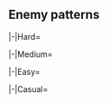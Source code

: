 {{Notice|The following enemy patterns and ship drops are autogenerated.<br>If in doubt, use tooltips to check sample sizes.}}
==Enemy patterns==
{{Section}}
<tabber>
|-|Hard=
{{Event/Map|
{{Event/MapNode|1|Hard|x=128|y=136}}
{{Event/MapNode|AB|Hard|x=93|y=90}}
{{Event/MapNode|A|Hard|x=209|y=214}}
{{Event/MapNode|B|Hard|x=268|y=269}}
{{Event/MapNode|C|Hard|x=282|y=207}}
{{Event/MapNode|D|Hard|x=324|y=229}}
{{Event/MapNode|E|Hard|x=335|y=292}}
{{Event/MapNode|F|Hard|x=335|y=199}}
{{Event/MapNode|G|Hard|x=351|y=155}}
{{Event/MapNode|H|Hard|x=370|y=106}}
{{Event/MapNode|I|Hard|x=389|y=228}}
{{Event/MapNode|J|Hard|x=406|y=111}}
{{Event/MapNode|K|Hard|x=457|y=230}}
{{Event/MapNode|L|Hard|x=473|y=120}}
{{Event/MapNode|M|Hard|x=480|y=275}}
{{Event/MapNode|N|Hard|x=511|y=269}}
{{Event/MapNode|O|Hard|x=544|y=281}}
{{Event/MapNode|P|Hard|x=506|y=312}}
{{Event/MapNode|Q|Hard|x=520|y=93}}
{{Event/MapNode|R|Hard|x=539|y=129}}
{{Event/MapNode|S|Hard|x=542|y=258}}
{{Event/MapNode|T|Hard|x=547|y=189}}
{{Event/MapNode|U|Hard|x=578|y=250}}
{{Event/MapNode|V|Hard|x=587|y=135}}
{{Event/MapNode|W|Hard|x=580|y=290}}
{{Event/MapNode|X|Hard|x=509|y=245}}
}}
<div class="scrollable map-nodes" id="map-nodes-hard">
{{Map/Nodes|diff=Hard|name=
|AB
|Raid
|{{TooltipSimple|Diamond|39% (37/94)}}
|Lycoris Princess/V
|Airfield Princess/XIII
|Airfield Princess/V
|Anti-Air Cruiser Princess/III
|Light Cruiser Tsu-Class/Flagship
|Light Cruiser Tsu-Class/Flagship
|-
|AB
|Raid
|{{TooltipSimple|Diamond|37% (35/94)}}
|Lycoris Princess/V
|Airfield Princess/XIII
|Airfield Princess/V
|Airfield Princess/V
|Anti-Air Cruiser Princess/III
|Light Cruiser Tsu-Class/Flagship
|-
|AB
|Raid
|{{TooltipSimple|Diamond|23% (22/94)}}
|Lycoris Princess/V
|Airfield Princess/XIII
|Airfield Princess/VI
|Airfield Princess/V
|Anti-Air Cruiser Princess/III
|Light Cruiser Tsu-Class/Flagship
}}
{{Map/Nodes|diff=Hard|name=
|B
|Normal
|{{TooltipSimple|Echelon|89% (17/19)}}
|New Submarine Princess/Flagship III
|Submarine So-Class/Elite
|Submarine So-Class/Elite
|Submarine So-Class/Elite
|Submarine So-Class/Elite
|-
|B
|Normal
|{{TooltipSimple|Echelon|11% (2/19)}}
|New Submarine Princess/Flagship III
|Submarine So-Class/Flagship
|Submarine So-Class/Elite
|Submarine So-Class/Elite
|Submarine So-Class/Elite
}}
{{Map/Nodes|diff=Hard|name=
|D
|Normal
|{{TooltipSimple|Line Ahead|29% (4/14)}}<br>{{TooltipSimple|Double Line|21% (3/14)}}
|Light Cruiser He-Class/Kai Flagship II
|Light Cruiser Tsu-Class/Flagship
|Light Cruiser Tsu-Class/Elite
|Destroyer Ni-Class/Late Model
|Destroyer Ha-Class/Late Model
|Destroyer Ha-Class/Late Model
|-
|D
|Normal
|{{TooltipSimple|Line Ahead|29% (4/14)}}<br>{{TooltipSimple|Double Line|21% (3/14)}}
|Light Cruiser He-Class/Kai Flagship II
|Light Cruiser Tsu-Class/Flagship
|Light Cruiser Tsu-Class/Flagship
|Destroyer Ni-Class/Late Model
|Destroyer Ni-Class/Late Model
|Destroyer Ni-Class/Late Model
}}
{{Map/Nodes|diff=Hard|name=
|E
|Defense
|{{TooltipSimple|Diamond|100% (1/1)}}
|Lycoris Princess/V
|Airfield Princess/V
|Airfield Princess/V
|Airfield Princess/V
|Anti-Air Cruiser Princess/III
|Light Cruiser Tsu-Class/Flagship
}}
{{Map/Nodes|diff=Hard|name=
|F
|Normal
|{{TooltipSimple|Echelon|30% (26/87)}}
|New Submarine Princess/Flagship III
|Submarine So-Class/Elite
|Submarine So-Class/Elite
|Submarine So-Class/Elite
|Submarine So-Class/Elite
|-
|F
|Normal
|{{TooltipSimple|Echelon|43% (37/87)}}
|New Submarine Princess/Flagship III
|Submarine So-Class/Flagship
|Submarine So-Class/Elite
|Submarine So-Class/Elite
|Submarine So-Class/Elite
|-
|F
|Normal
|{{TooltipSimple|Echelon|28% (24/87)}}
|New Submarine Princess/Flagship III
|Submarine So-Class/Flagship
|Submarine So-Class/Flagship
|Submarine So-Class/Elite
|Submarine So-Class/Elite
}}
{{Map/Nodes|diff=Hard|name=
|H
|Defense
|{{TooltipSimple|Diamond|100% (1/1)}}
|Lycoris Princess/V
|Airfield Princess/VI
|Airfield Princess/VI
|Airfield Princess/V
|Anti-Air Cruiser Princess/III
|Light Cruiser Tsu-Class/Flagship
}}
{{Map/Nodes|diff=Hard|name=
|J
|Defense
|{{TooltipSimple|Diamond|53% (8/15)}}
|Aircraft Carrier Princess/Kai III
|Standard Carrier Wo-Class/Kai Flagship IV
|Light Carrier Nu-Class/Kai Flagship IV
|Light Carrier Nu-Class/Kai Flagship IV
|Battleship Ta-Class/Flagship
|Light Cruiser Tsu-Class/Flagship
|-
|J
|Defense
|{{TooltipSimple|Diamond|47% (7/15)}}
|Aircraft Carrier Princess/Kai III
|Light Carrier Nu-Class/Kai Flagship IV
|Light Carrier Nu-Class/Kai Flagship IV
|Battleship Ta-Class/Flagship
|Battleship Ta-Class/Flagship
|Light Cruiser Tsu-Class/Flagship
}}
{{Map/Nodes|diff=Hard|name=
|K
|Night
|{{TooltipSimple|Line Ahead|59% (41/70)}}<br>{{TooltipSimple|Double Line|41% (29/70)}}
|Light Cruiser He-Class/Kai Flagship II
|Light Cruiser Tsu-Class/Flagship
|Destroyer Ni-Class/Late Model Elite
|Destroyer Ni-Class/Late Model Elite
|Destroyer Ni-Class/Late Model
|Destroyer Ni-Class/Late Model
}}
{{Map/Nodes|diff=Hard|name=
|L
|Normal
|{{TooltipSimple|Diamond|20% (1/5)}}
|Standard Carrier Wo-Class/Kai Flagship III
|Battleship Ta-Class/Flagship
|Light Cruiser Tsu-Class/Elite
|Light Carrier Nu-Class/Kai Elite II
|Destroyer Na-Class/Late Model Elite
|Destroyer Na-Class/Late Model Elite
|-
|L
|Normal
|{{TooltipSimple|Diamond|80% (4/5)}}
|Standard Carrier Wo-Class/Kai Flagship IV
|Battleship Ta-Class/Flagship
|Light Cruiser Tsu-Class/Flagship
|Light Carrier Nu-Class/Kai Elite II
|Destroyer Na-Class/Late Model Elite
|Destroyer Na-Class/Late Model Elite
}}
{{Map/Nodes|diff=Hard|name=
|M
|Defense
|{{TooltipSimple|Diamond|100% (2/2)}}
|Lycoris Princess/V
|Airfield Princess/VI
|Airfield Princess/VI
|Airfield Princess/V
|Anti-Air Cruiser Princess/III
|Light Cruiser Tsu-Class/Flagship
}}
{{Map/Nodes|diff=Hard|name=
|N
|Normal
|{{TooltipSimple|Line Ahead|26% (14/53)}}<br>{{TooltipSimple|Double Line|19% (10/53)}}
|Battleship Ta-Class/Flagship
|Battleship Ta-Class/Flagship
|Light Cruiser Tsu-Class/Elite
|Light Cruiser Tsu-Class/Elite
|Destroyer Na-Class/Late Model Elite
|Destroyer Na-Class/Late Model Elite
|-
|N
|Normal
|{{TooltipSimple|Line Ahead|42% (22/53)}}<br>{{TooltipSimple|Double Line|13% (7/53)}}
|Battleship Ta-Class/Flagship
|Battleship Ta-Class/Flagship
|Light Cruiser Tsu-Class/Flagship
|Light Cruiser Tsu-Class/Flagship
|Destroyer Na-Class/Late Model Flagship
|Destroyer Na-Class/Late Model Flagship
}}
{{Map/Nodes|diff=Hard|name=
|P
|Boss
|{{TooltipSimple|Cruising Formation 4|92% (34/37)}}
|Battleship Water Demon/Kai III
|Heavy Cruiser Ri-Class/Flagship
|Heavy Cruiser Ri-Class/Flagship
|Heavy Cruiser Ne-Class/Elite
|Heavy Cruiser Ne-Class/Elite
|Light Cruiser Tsu-Class/Elite
|Light Cruiser He-Class/Kai Flagship II
|Light Cruiser Tsu-Class/Elite
|Light Cruiser Tsu-Class/Elite
|Destroyer Na-Class/Late Model Elite
|Destroyer Na-Class/Late Model Elite
|Destroyer Na-Class/Late Model Elite
|-
|P
|Boss/Final
|{{TooltipSimple|Cruising Formation 4|8% (3/37)}}
|Battleship Water Demon/Kai Damaged III
|Heavy Cruiser Ri-Class/Flagship
|Heavy Cruiser Ri-Class/Flagship
|Heavy Cruiser Ne-Class/Elite
|Light Cruiser Tsu-Class/Elite
|Transport Ship Wa-Class/Elite
|Light Cruiser He-Class/Kai Flagship II
|Light Cruiser Tsu-Class/Elite
|Destroyer Na-Class/Late Model Elite
|Destroyer Na-Class/Late Model Elite
|Destroyer Na-Class/Late Model Elite
|Destroyer Na-Class/Late Model Elite
}}
{{Map/Nodes|diff=Hard|name=
|S
|Normal
|{{TooltipSimple|Double Line|33% (1/3)}}
|Heavy Cruiser Ne-Class/Kai II
|Heavy Cruiser Ne-Class/Kai II
|Light Cruiser Tsu-Class/Elite
|Light Cruiser Tsu-Class/Elite
|Destroyer Na-Class/Late Model Elite
|Destroyer Na-Class/Late Model Elite
|-
|S
|Normal
|{{TooltipSimple|Line Ahead|33% (1/3)}}<br>{{TooltipSimple|Double Line|33% (1/3)}}
|Heavy Cruiser Ne-Class/Kai III
|Heavy Cruiser Ne-Class/Kai III
|Light Cruiser Tsu-Class/Flagship
|Light Cruiser Tsu-Class/Elite
|Destroyer Na-Class/Late Model Elite
|Destroyer Na-Class/Late Model Elite
}}
{{Map/Nodes|diff=Hard|name=
|V
|Normal
|{{TooltipSimple|Cruising Formation 4|50% (2/4)}}
|Aircraft Carrier Princess/Kai III
|Standard Carrier Wo-Class/Kai Flagship IV
|Light Carrier Nu-Class/Kai Flagship IV
|Light Carrier Nu-Class/Kai Flagship IV
|Battleship Ta-Class/Flagship
|Light Cruiser Tsu-Class/Flagship
|Light Cruiser He-Class/Kai Flagship II
|Light Cruiser Tsu-Class/Flagship
|Destroyer Na-Class/Late Model Flagship
|Destroyer Na-Class/Late Model Flagship
|Destroyer Na-Class/Late Model Elite
|Destroyer Na-Class/Late Model Elite
|-
|V
|Normal
|{{TooltipSimple|Cruising Formation 4|50% (2/4)}}
|Aircraft Carrier Princess/Kai III
|Light Carrier Nu-Class/Kai Flagship IV
|Light Carrier Nu-Class/Kai Flagship IV
|Battleship Ta-Class/Flagship
|Battleship Ta-Class/Flagship
|Light Cruiser Tsu-Class/Flagship
|Light Cruiser He-Class/Kai Flagship II
|Light Cruiser Tsu-Class/Flagship
|Destroyer Na-Class/Late Model Flagship
|Destroyer Na-Class/Late Model Flagship
|Destroyer Na-Class/Late Model Elite
|Destroyer Na-Class/Late Model Elite
}}
{{Map/Nodes|diff=Hard|name=
|W
|Boss
|{{TooltipSimple|Cruising Formation 4|100% (3/3)}}
|Anti-Air Cruiser Princess/III
|Battleship Water Demon/Kai II
|Battleship Water Demon/Kai II
|Heavy Cruiser Ne-Class/Kai III
|Heavy Cruiser Ne-Class/Kai III
|Light Cruiser Tsu-Class/Flagship
|Light Cruiser He-Class/Kai Flagship II
|Destroyer Na-Class/Late Model Flagship
|Destroyer Na-Class/Late Model Flagship
|Destroyer Na-Class/Late Model Elite
|Destroyer Na-Class/Late Model Elite
|PT Imp Pack/III
}}
</div> <!-- overflow -->
|-|Medium=
{{Event/Map|
{{Event/MapNode|1|Medium|x=128|y=136}}
{{Event/MapNode|AB|Medium|x=93|y=90}}
{{Event/MapNode|A|Medium|x=209|y=214}}
{{Event/MapNode|B|Medium|x=268|y=269}}
{{Event/MapNode|C|Medium|x=282|y=207}}
{{Event/MapNode|D|Medium|x=324|y=229}}
{{Event/MapNode|E|Medium|x=335|y=292}}
{{Event/MapNode|F|Medium|x=335|y=199}}
{{Event/MapNode|G|Medium|x=351|y=155}}
{{Event/MapNode|H|Medium|x=370|y=106}}
{{Event/MapNode|I|Medium|x=389|y=228}}
{{Event/MapNode|J|Medium|x=406|y=111}}
{{Event/MapNode|K|Medium|x=457|y=230}}
{{Event/MapNode|L|Medium|x=473|y=120}}
{{Event/MapNode|M|Medium|x=480|y=275}}
{{Event/MapNode|N|Medium|x=511|y=269}}
{{Event/MapNode|O|Medium|x=544|y=281}}
{{Event/MapNode|P|Medium|x=506|y=312}}
{{Event/MapNode|Q|Medium|x=520|y=93}}
{{Event/MapNode|R|Medium|x=539|y=129}}
{{Event/MapNode|S|Medium|x=542|y=258}}
{{Event/MapNode|T|Medium|x=547|y=189}}
{{Event/MapNode|U|Medium|x=578|y=250}}
{{Event/MapNode|V|Medium|x=587|y=135}}
{{Event/MapNode|W|Medium|x=580|y=290}}
{{Event/MapNode|X|Medium|x=509|y=245}}
}}
<div class="scrollable map-nodes" id="map-nodes-medium">
{{Map/Nodes|diff=Medium|name=
|AB
|Raid
|{{TooltipSimple|Diamond|57% (34/60)}}
|Lycoris Princess/IV
|Airfield Princess/VI
|Airfield Princess/V
|Anti-Air Cruiser Princess
|Light Cruiser Tsu-Class
|-
|AB
|Raid
|{{TooltipSimple|Diamond|43% (26/60)}}
|Lycoris Princess/IV
|Airfield Princess/V
|Airfield Princess/V
|Airfield Princess/V
|Anti-Air Cruiser Princess/II
|Light Cruiser Tsu-Class
}}
{{Map/Nodes|diff=Medium|name=
|B
|Normal
|{{TooltipSimple|Echelon|64% (14/22)}}
|New Submarine Princess/Flagship
|Submarine So-Class/Elite
|Submarine Yo-Class
|Submarine Yo-Class
|Submarine Yo-Class
|-
|B
|Normal
|{{TooltipSimple|Echelon|36% (8/22)}}
|New Submarine Princess/Flagship II
|Submarine So-Class/Elite
|Submarine So-Class/Elite
|Submarine Yo-Class
|Submarine Yo-Class
}}
{{Map/Nodes|diff=Medium|name=
|D
|Normal
|{{TooltipSimple|Line Ahead|40% (10/25)}}<br>{{TooltipSimple|Double Line|12% (3/25)}}
|Light Cruiser He-Class/Kai Flagship
|Light Cruiser Tsu-Class/Elite
|Light Cruiser Tsu-Class/Elite
|Destroyer Ha-Class/Late Model
|Destroyer Ha-Class/Late Model
|Destroyer I-Class
|-
|D
|Normal
|{{TooltipSimple|Line Ahead|24% (6/25)}}<br>{{TooltipSimple|Double Line|24% (6/25)}}
|Light Cruiser He-Class/Kai Flagship II
|Light Cruiser Tsu-Class/Flagship
|Light Cruiser Tsu-Class/Elite
|Destroyer Ni-Class/Late Model
|Destroyer Ha-Class/Late Model
|Destroyer Ha-Class/Late Model
}}
{{Map/Nodes|diff=Medium|name=
|E
|Defense
|{{TooltipSimple|Diamond|50% (1/2)}}
|Lycoris Princess/IV
|Airfield Princess/VI
|Anti-Air Cruiser Princess
|Light Cruiser Tsu-Class
|-
|E
|Defense
|{{TooltipSimple|Diamond|50% (1/2)}}
|Lycoris Princess/IV
|Airfield Princess/VI
|Airfield Princess/V
|Anti-Air Cruiser Princess/II
|Light Cruiser Tsu-Class/Elite
|Light Cruiser Tsu-Class/Elite
}}
{{Map/Nodes|diff=Medium|name=
|F
|Normal
|{{TooltipSimple|Echelon|31% (17/54)}}
|New Submarine Princess/Flagship
|Submarine So-Class/Elite
|Submarine Yo-Class
|Submarine Yo-Class
|Submarine Yo-Class
|-
|F
|Normal
|{{TooltipSimple|Echelon|37% (20/54)}}
|New Submarine Princess/Flagship II
|Submarine So-Class/Elite
|Submarine So-Class/Elite
|Submarine Yo-Class
|Submarine Yo-Class
|-
|F
|Normal
|{{TooltipSimple|Echelon|31% (17/54)}}
|New Submarine Princess/Flagship II
|Submarine So-Class/Elite
|Submarine So-Class/Elite
|Submarine So-Class/Elite
|Submarine Yo-Class
}}
{{Map/Nodes|diff=Medium|name=
|H
|Defense
|{{TooltipSimple|Diamond|100% (1/1)}}
|Lycoris Princess/IV
|Airfield Princess/VI
|Airfield Princess/V
|Anti-Air Cruiser Princess
|Light Cruiser Tsu-Class
}}
{{Map/Nodes|diff=Medium|name=
|J
|Defense
|{{TooltipSimple|Diamond|60% (3/5)}}
|Aircraft Carrier Princess/Kai II
|Standard Carrier Wo-Class/Kai Flagship III
|Light Carrier Nu-Class/Kai Elite III
|Light Carrier Nu-Class/Kai Elite III
|Battleship Ta-Class/Elite
|Light Cruiser Tsu-Class/Elite
|-
|J
|Defense
|{{TooltipSimple|Diamond|20% (1/5)}}
|Aircraft Carrier Princess/Kai
|Light Carrier Nu-Class/Elite IV
|Light Carrier Nu-Class/Elite IV
|Battleship Ta-Class
|Battleship Ta-Class
|Light Cruiser Tsu-Class
|-
|J
|Defense
|{{TooltipSimple|Diamond|20% (1/5)}}
|Aircraft Carrier Princess/Kai II
|Light Carrier Nu-Class/Kai Elite III
|Light Carrier Nu-Class/Kai Elite III
|Battleship Ta-Class/Elite
|Battleship Ta-Class/Elite
|Light Cruiser Tsu-Class/Elite
}}
{{Map/Nodes|diff=Medium|name=
|K
|Night
|{{TooltipSimple|Line Ahead|36% (24/67)}}<br>{{TooltipSimple|Double Line|19% (13/67)}}
|Light Cruiser He-Class/Kai Flagship
|Light Cruiser Tsu-Class/Elite
|Destroyer Ha-Class/Late Model
|Destroyer Ha-Class/Late Model
|Destroyer Ha-Class/Late Model
|Destroyer Ha-Class/Late Model
|-
|K
|Night
|{{TooltipSimple|Line Ahead|31% (21/67)}}<br>{{TooltipSimple|Double Line|13% (9/67)}}
|Light Cruiser He-Class/Kai Flagship
|Light Cruiser Tsu-Class/Elite
|Destroyer Ni-Class/Late Model Elite
|Destroyer Ni-Class/Late Model
|Destroyer Ha-Class/Late Model
|Destroyer Ha-Class/Late Model
}}
{{Map/Nodes|diff=Medium|name=
|L
|Normal
|{{TooltipSimple|Diamond|100% (1/1)}}
|Standard Carrier Wo-Class/Kai Flagship III
|Battleship Ta-Class/Elite
|Light Cruiser Tsu-Class/Elite
|Light Carrier Nu-Class/Kai Elite II
|Destroyer Na-Class/Late Model
|Destroyer Na-Class/Late Model
}}
{{Map/Nodes|diff=Medium|name=
|M
|Defense
|{{TooltipSimple|Diamond|75% (3/4)}}
|Lycoris Princess/IV
|Airfield Princess/VI
|Airfield Princess/V
|Anti-Air Cruiser Princess
|Light Cruiser Tsu-Class
|-
|M
|Defense
|{{TooltipSimple|Diamond|25% (1/4)}}
|Lycoris Princess/IV
|Airfield Princess/VI
|Airfield Princess/V
|Airfield Princess/V
|Anti-Air Cruiser Princess/II
|Light Cruiser Tsu-Class/Elite
}}
{{Map/Nodes|diff=Medium|name=
|N
|Normal
|{{TooltipSimple|Line Ahead|32% (16/50)}}<br>{{TooltipSimple|Double Line|24% (12/50)}}
|Battleship Ta-Class/Flagship
|Battleship Ta-Class/Elite
|Light Cruiser Tsu-Class/Elite
|Light Cruiser Tsu-Class/Elite
|Destroyer Na-Class/Elite
|Destroyer Na-Class/Elite
|-
|N
|Normal
|{{TooltipSimple|Line Ahead|24% (12/50)}}<br>{{TooltipSimple|Double Line|20% (10/50)}}
|Battleship Ta-Class/Flagship
|Battleship Ta-Class/Flagship
|Light Cruiser Tsu-Class/Elite
|Light Cruiser Tsu-Class/Elite
|Destroyer Na-Class/Late Model Elite
|Destroyer Na-Class/Late Model Elite
}}
{{Map/Nodes|diff=Medium|name=
|P
|Boss
|{{TooltipSimple|Cruising Formation 4|94% (30/32)}}
|Battleship Water Demon/Kai II
|Heavy Cruiser Ri-Class/Flagship
|Heavy Cruiser Ri-Class/Flagship
|Heavy Cruiser Ne-Class/Elite
|Heavy Cruiser Ne-Class/Elite
|Light Cruiser Tsu-Class/Elite
|Light Cruiser He-Class/Kai Flagship
|Light Cruiser Tsu-Class
|Destroyer Na-Class/Late Model
|Destroyer Na-Class/Late Model
|Destroyer I-Class
|Destroyer I-Class
|-
|P
|Boss/Final
|{{TooltipSimple|Cruising Formation 4|6% (2/32)}}
|Battleship Water Demon/Kai Damaged II
|Heavy Cruiser Ri-Class/Flagship
|Heavy Cruiser Ri-Class/Flagship
|Heavy Cruiser Ne-Class/Elite
|Light Cruiser Tsu-Class/Elite
|Transport Ship Wa-Class/Elite
|Light Cruiser He-Class/Kai Flagship
|Light Cruiser Tsu-Class
|Destroyer Na-Class/Late Model
|Destroyer Na-Class/Late Model
|Destroyer I-Class
|Destroyer I-Class
}}
{{Map/Nodes|diff=Medium|name=
|S
|Normal
|{{TooltipSimple|Double Line|17% (1/6)}}
|Heavy Cruiser Ne-Class/Kai II
|Heavy Cruiser Ne-Class/Kai
|Light Cruiser Tsu-Class/Elite
|Light Cruiser Tsu-Class
|Destroyer Na-Class/Late Model
|Destroyer Na-Class/Late Model
|-
|S
|Normal
|{{TooltipSimple|Line Ahead|50% (3/6)}}<br>{{TooltipSimple|Double Line|33% (2/6)}}
|Heavy Cruiser Ne-Class/Kai II
|Heavy Cruiser Ne-Class/Kai II
|Light Cruiser Tsu-Class/Elite
|Light Cruiser Tsu-Class/Elite
|Destroyer Na-Class/Late Model Elite
|Destroyer Na-Class/Late Model Elite
}}
{{Map/Nodes|diff=Medium|name=
|V
|Normal
|{{TooltipSimple|Cruising Formation 4|100% (1/1)}}
|Aircraft Carrier Princess/Kai II
|Light Carrier Nu-Class/Kai Elite III
|Light Carrier Nu-Class/Kai Elite III
|Battleship Ta-Class/Elite
|Battleship Ta-Class/Elite
|Light Cruiser Tsu-Class/Elite
|Light Cruiser He-Class/Kai Flagship
|Light Cruiser Tsu-Class/Elite
|Destroyer Na-Class/Late Model Elite
|Destroyer Na-Class/Late Model Elite
|Destroyer Na-Class/Late Model
|Destroyer Na-Class/Late Model
}}
{{Map/Nodes|diff=Medium|name=
|W
|Boss
|{{TooltipSimple|Cruising Formation 4|100% (5/5)}}
|Anti-Air Cruiser Princess/II
|Battleship Ta-Class/Elite
|Battleship Ta-Class/Elite
|Heavy Cruiser Ne-Class/Kai II
|Heavy Cruiser Ne-Class/Kai II
|Light Cruiser Tsu-Class/Elite
|Light Cruiser He-Class/Kai Flagship
|Destroyer Na-Class/Late Model Elite
|Destroyer Na-Class/Late Model Elite
|Destroyer Na-Class
|Destroyer Na-Class
|PT Imp Pack/II
}}
</div> <!-- overflow -->
|-|Easy=
{{Event/Map|
{{Event/MapNode|1|Easy|x=128|y=136}}
{{Event/MapNode|AB|Easy|x=93|y=90}}
{{Event/MapNode|A|Easy|x=209|y=214}}
{{Event/MapNode|B|Easy|x=268|y=269}}
{{Event/MapNode|C|Easy|x=282|y=207}}
{{Event/MapNode|D|Easy|x=324|y=229}}
{{Event/MapNode|E|Easy|x=335|y=292}}
{{Event/MapNode|F|Easy|x=335|y=199}}
{{Event/MapNode|G|Easy|x=351|y=155}}
{{Event/MapNode|H|Easy|x=370|y=106}}
{{Event/MapNode|I|Easy|x=389|y=228}}
{{Event/MapNode|J|Easy|x=406|y=111}}
{{Event/MapNode|K|Easy|x=457|y=230}}
{{Event/MapNode|L|Easy|x=473|y=120}}
{{Event/MapNode|M|Easy|x=480|y=275}}
{{Event/MapNode|N|Easy|x=511|y=269}}
{{Event/MapNode|O|Easy|x=544|y=281}}
{{Event/MapNode|P|Easy|x=506|y=312}}
{{Event/MapNode|Q|Easy|x=520|y=93}}
{{Event/MapNode|R|Easy|x=539|y=129}}
{{Event/MapNode|S|Easy|x=542|y=258}}
{{Event/MapNode|T|Easy|x=547|y=189}}
{{Event/MapNode|U|Easy|x=578|y=250}}
{{Event/MapNode|V|Easy|x=587|y=135}}
{{Event/MapNode|W|Easy|x=580|y=290}}
{{Event/MapNode|X|Easy|x=509|y=245}}
}}
<div class="scrollable map-nodes" id="map-nodes-easy">
{{Map/Nodes|diff=Easy|name=
|AB
|Raid
|{{TooltipSimple|Diamond|32% (50/154)}}
|Lycoris Princess/IV
|Airfield Princess/V
|Anti-Air Cruiser Princess
|Light Cruiser Tsu-Class
|-
|AB
|Raid
|{{TooltipSimple|Diamond|34% (52/154)}}
|Lycoris Princess/IV
|Airfield Princess/V
|Airfield Princess/V
|Anti-Air Cruiser Princess
|Light Cruiser Tsu-Class
|-
|AB
|Raid
|{{TooltipSimple|Diamond|34% (52/154)}}
|Lycoris Princess/IV
|Airfield Princess/VI
|Airfield Princess/V
|Anti-Air Cruiser Princess
|Light Cruiser Tsu-Class
}}
{{Map/Nodes|diff=Easy|name=
|B
|Normal
|{{TooltipSimple|Echelon|24% (17/70)}}
|New Submarine Princess/Flagship
|Submarine Yo-Class
|Submarine Yo-Class
|-
|B
|Normal
|{{TooltipSimple|Echelon|21% (15/70)}}
|New Submarine Princess/Flagship
|Submarine So-Class
|Submarine Yo-Class
|Submarine Yo-Class
|-
|B
|Normal
|{{TooltipSimple|Echelon|26% (18/70)}}
|New Submarine Princess/Flagship
|Submarine So-Class/Elite
|Submarine Yo-Class
|Submarine Yo-Class
|-
|B
|Normal
|{{TooltipSimple|Echelon|29% (20/70)}}
|New Submarine Princess/Flagship
|Submarine So-Class/Elite
|Submarine Yo-Class
|Submarine Yo-Class
|Submarine Yo-Class
}}
{{Map/Nodes|diff=Easy|name=
|D
|Normal
|{{TooltipSimple|Line Ahead|9% (11/124)}}
|Light Cruiser He-Class/Flagship
|Light Cruiser Tsu-Class
|Light Cruiser Tsu-Class
|Destroyer Ha-Class/Late Model
|Destroyer I-Class
|Destroyer I-Class
|-
|D
|Normal
|{{TooltipSimple|Line Ahead|33% (41/124)}}<br>{{TooltipSimple|Double Line|40% (50/124)}}
|Light Cruiser He-Class/Flagship
|Light Cruiser Tsu-Class
|Light Cruiser Tsu-Class
|Destroyer Ha-Class/Late Model
|Destroyer Ha-Class/Late Model
|Destroyer I-Class
|-
|D
|Normal
|{{TooltipSimple|Line Ahead|10% (12/124)}}<br>{{TooltipSimple|Double Line|8% (10/124)}}
|Light Cruiser He-Class/Kai Flagship
|Light Cruiser Tsu-Class/Elite
|Light Cruiser Tsu-Class/Elite
|Destroyer Ha-Class/Late Model
|Destroyer Ha-Class/Late Model
|Destroyer I-Class
}}
{{Map/Nodes|diff=Easy|name=
|F
|Normal
|{{TooltipSimple|Echelon|31% (35/113)}}
|New Submarine Princess/Flagship
|Submarine Yo-Class
|Submarine Yo-Class
|-
|F
|Normal
|{{TooltipSimple|Echelon|19% (21/113)}}
|New Submarine Princess/Flagship
|Submarine So-Class
|Submarine Yo-Class
|Submarine Yo-Class
|-
|F
|Normal
|{{TooltipSimple|Echelon|25% (28/113)}}
|New Submarine Princess/Flagship
|Submarine So-Class/Elite
|Submarine Yo-Class
|Submarine Yo-Class
|-
|F
|Normal
|{{TooltipSimple|Echelon|26% (29/113)}}
|New Submarine Princess/Flagship
|Submarine So-Class/Elite
|Submarine Yo-Class
|Submarine Yo-Class
|Submarine Yo-Class
}}
{{Map/Nodes|diff=Easy|name=
|H
|Defense
|{{TooltipSimple|Diamond|50% (1/2)}}
|Lycoris Princess/IV
|Anti-Air Cruiser Princess
|Light Cruiser Tsu-Class
|-
|H
|Defense
|{{TooltipSimple|Diamond|50% (1/2)}}
|Lycoris Princess/IV
|Airfield Princess/V
|Anti-Air Cruiser Princess
|Light Cruiser Tsu-Class
}}
{{Map/Nodes|diff=Easy|name=
|J
|Defense
|{{TooltipSimple|Diamond|19% (3/16)}}
|Aircraft Carrier Princess/Kai
|Light Carrier Nu-Class/Elite
|Battleship Ta-Class
|Light Cruiser Tsu-Class
|Destroyer Na-Class
|Destroyer I-Class
|-
|J
|Defense
|{{TooltipSimple|Diamond|6% (1/16)}}
|Aircraft Carrier Princess/Kai
|Light Carrier Nu-Class/Elite IV
|Battleship Ta-Class
|Light Cruiser Tsu-Class
|Destroyer Na-Class
|Destroyer I-Class
|-
|J
|Defense
|{{TooltipSimple|Diamond|19% (3/16)}}
|Aircraft Carrier Princess/Kai
|Light Carrier Nu-Class/Elite IV
|Light Carrier Nu-Class/Elite
|Battleship Ta-Class
|Light Cruiser Tsu-Class
|Destroyer Na-Class
|-
|J
|Defense
|{{TooltipSimple|Diamond|38% (6/16)}}
|Aircraft Carrier Princess/Kai
|Standard Carrier Wo-Class/Kai Flagship II
|Light Carrier Nu-Class/Elite IV
|Light Carrier Nu-Class/Elite IV
|Battleship Ta-Class
|Light Cruiser Tsu-Class
|-
|J
|Defense
|{{TooltipSimple|Diamond|19% (3/16)}}
|Aircraft Carrier Princess/Kai
|Light Carrier Nu-Class/Elite IV
|Light Carrier Nu-Class/Elite IV
|Battleship Ta-Class
|Battleship Ta-Class
|Light Cruiser Tsu-Class
}}
{{Map/Nodes|diff=Easy|name=
|K
|Night
|{{TooltipSimple|Line Ahead|29% (52/177)}}<br>{{TooltipSimple|Double Line|21% (38/177)}}
|Light Cruiser He-Class/Flagship
|Light Cruiser Tsu-Class
|Destroyer Ha-Class/Late Model
|Destroyer Ha-Class/Late Model
|Destroyer I-Class
|Destroyer I-Class
|-
|K
|Night
|{{TooltipSimple|Line Ahead|24% (43/177)}}<br>{{TooltipSimple|Double Line|25% (44/177)}}
|Light Cruiser He-Class/Kai Flagship
|Light Cruiser Tsu-Class/Elite
|Destroyer Ha-Class/Late Model
|Destroyer Ha-Class/Late Model
|Destroyer Ha-Class/Late Model
|Destroyer Ha-Class/Late Model
}}
{{Map/Nodes|diff=Easy|name=
|L
|Normal
|{{TooltipSimple|Diamond|29% (2/7)}}
|Standard Carrier Wo-Class/Flagship III
|Battleship Ta-Class
|Light Cruiser Tsu-Class
|Light Carrier Nu-Class/Elite
|Destroyer Na-Class
|Destroyer Na-Class
|-
|L
|Normal
|{{TooltipSimple|Diamond|29% (2/7)}}
|Standard Carrier Wo-Class/Kai Flagship II
|Battleship Ta-Class
|Light Cruiser Tsu-Class
|Light Carrier Nu-Class/Elite III
|Destroyer Na-Class
|Destroyer Na-Class
|-
|L
|Normal
|{{TooltipSimple|Diamond|43% (3/7)}}
|Standard Carrier Wo-Class/Kai Flagship III
|Battleship Ta-Class/Elite
|Light Cruiser Tsu-Class/Elite
|Light Carrier Nu-Class/Kai Elite II
|Destroyer Na-Class/Late Model
|Destroyer Na-Class/Late Model
}}
{{Map/Nodes|diff=Easy|name=
|M
|Defense
|{{TooltipSimple|Diamond|26% (5/19)}}
|Lycoris Princess/IV
|Airfield Princess/V
|Anti-Air Cruiser Princess
|Light Cruiser Tsu-Class
|-
|M
|Defense
|{{TooltipSimple|Diamond|42% (8/19)}}
|Lycoris Princess/IV
|Airfield Princess/V
|Airfield Princess/V
|Anti-Air Cruiser Princess
|Light Cruiser Tsu-Class
|-
|M
|Defense
|{{TooltipSimple|Diamond|32% (6/19)}}
|Lycoris Princess/IV
|Airfield Princess/VI
|Airfield Princess/V
|Anti-Air Cruiser Princess
|Light Cruiser Tsu-Class
}}
{{Map/Nodes|diff=Easy|name=
|N
|Normal
|{{TooltipSimple|Line Ahead|23% (28/121)}}<br>{{TooltipSimple|Double Line|21% (26/121)}}
|Battleship Ta-Class/Elite
|Battleship Ta-Class/Elite
|Light Cruiser Tsu-Class/Elite
|Light Cruiser Tsu-Class
|Destroyer Na-Class
|Destroyer Na-Class
|-
|N
|Normal
|{{TooltipSimple|Line Ahead|38% (46/121)}}<br>{{TooltipSimple|Double Line|17% (21/121)}}
|Battleship Ta-Class/Flagship
|Battleship Ta-Class/Elite
|Light Cruiser Tsu-Class/Elite
|Light Cruiser Tsu-Class/Elite
|Destroyer Na-Class/Elite
|Destroyer Na-Class/Elite
}}
{{Map/Nodes|diff=Easy|name=
|P
|Boss
|{{TooltipSimple|Cruising Formation 4|92% (59/64)}}
|Battleship Water Demon/Kai
|Heavy Cruiser Ri-Class/Flagship
|Heavy Cruiser Ri-Class/Flagship
|Heavy Cruiser Ne-Class
|Heavy Cruiser Ne-Class
|Light Cruiser Tsu-Class
|Light Cruiser He-Class/Flagship
|Light Cruiser Tsu-Class
|Destroyer Na-Class
|Destroyer Na-Class
|Destroyer I-Class
|Destroyer I-Class
|-
|P
|Boss/Final
|{{TooltipSimple|Cruising Formation 4|8% (5/64)}}
|Battleship Water Demon/Kai Damaged
|Heavy Cruiser Ri-Class/Flagship
|Heavy Cruiser Ri-Class/Flagship
|Heavy Cruiser Ne-Class/Elite
|Light Cruiser Tsu-Class
|Transport Ship Wa-Class
|Light Cruiser He-Class/Flagship
|Light Cruiser Tsu-Class
|Destroyer Na-Class
|Destroyer Na-Class
|Destroyer I-Class
|Destroyer I-Class
}}
{{Map/Nodes|diff=Easy|name=
|S
|Normal
|{{TooltipSimple|Line Ahead|18% (7/38)}}<br>{{TooltipSimple|Double Line|34% (13/38)}}
|Heavy Cruiser Ne-Class/Kai
|Heavy Cruiser Ne-Class/Kai
|Light Cruiser Tsu-Class
|Light Cruiser Tsu-Class
|Destroyer Na-Class/Late Model
|Destroyer Na-Class/Late Model
|-
|S
|Normal
|{{TooltipSimple|Line Ahead|21% (8/38)}}<br>{{TooltipSimple|Double Line|26% (10/38)}}
|Heavy Cruiser Ne-Class/Kai II
|Heavy Cruiser Ne-Class/Kai
|Light Cruiser Tsu-Class/Elite
|Light Cruiser Tsu-Class
|Destroyer Na-Class/Late Model
|Destroyer Na-Class/Late Model
}}
{{Map/Nodes|diff=Easy|name=
|V
|Normal
|{{TooltipSimple|Cruising Formation 4|29% (2/7)}}
|Aircraft Carrier Princess/Kai
|Standard Carrier Wo-Class/Kai Flagship II
|Light Carrier Nu-Class/Elite IV
|Light Carrier Nu-Class/Elite IV
|Battleship Ta-Class
|Light Cruiser Tsu-Class
|Light Cruiser He-Class/Flagship
|Light Cruiser Tsu-Class
|Destroyer Na-Class/Late Model
|Destroyer Na-Class/Late Model
|Destroyer I-Class
|Destroyer I-Class
|-
|V
|Normal
|{{TooltipSimple|Cruising Formation 4|71% (5/7)}}
|Aircraft Carrier Princess/Kai
|Light Carrier Nu-Class/Elite IV
|Light Carrier Nu-Class/Elite IV
|Battleship Ta-Class
|Battleship Ta-Class
|Light Cruiser Tsu-Class
|Light Cruiser He-Class/Flagship
|Light Cruiser Tsu-Class
|Destroyer Na-Class/Late Model
|Destroyer Na-Class/Late Model
|Destroyer I-Class
|Destroyer I-Class
}}
{{Map/Nodes|diff=Easy|name=
|W
|Boss
|{{TooltipSimple|Cruising Formation 4|93% (26/28)}}
|Anti-Air Cruiser Princess
|Battleship Ta-Class
|Battleship Ta-Class
|Heavy Cruiser Ne-Class/Elite
|Heavy Cruiser Ne-Class/Elite
|Light Cruiser Tsu-Class
|Light Cruiser He-Class/Flagship
|Light Cruiser Tsu-Class
|Destroyer Na-Class
|Destroyer Na-Class
|Destroyer I-Class
|PT Imp Pack
|-
|W
|Boss/Final
|{{TooltipSimple|Cruising Formation 4|7% (2/28)}}
|Anti-Air Cruiser Princess/Damaged
|Battleship Ta-Class
|Battleship Ta-Class
|Heavy Cruiser Ne-Class/Kai
|Heavy Cruiser Ne-Class/Kai
|Light Cruiser Tsu-Class
|Light Cruiser He-Class/Flagship
|Light Cruiser Tsu-Class
|Destroyer Na-Class
|Destroyer Na-Class
|Destroyer Na-Class
|PT Imp Pack/II
}}
</div> <!-- overflow -->
|-|Casual=
{{Event/Map|
{{Event/MapNode|1|Casual|x=128|y=136}}
{{Event/MapNode|AB|Casual|x=93|y=90}}
{{Event/MapNode|A|Casual|x=209|y=214}}
{{Event/MapNode|B|Casual|x=268|y=269}}
{{Event/MapNode|C|Casual|x=282|y=207}}
{{Event/MapNode|D|Casual|x=324|y=229}}
{{Event/MapNode|E|Casual|x=335|y=292}}
{{Event/MapNode|F|Casual|x=335|y=199}}
{{Event/MapNode|G|Casual|x=351|y=155}}
{{Event/MapNode|H|Casual|x=370|y=106}}
{{Event/MapNode|I|Casual|x=389|y=228}}
{{Event/MapNode|J|Casual|x=406|y=111}}
{{Event/MapNode|K|Casual|x=457|y=230}}
{{Event/MapNode|L|Casual|x=473|y=120}}
{{Event/MapNode|M|Casual|x=480|y=275}}
{{Event/MapNode|N|Casual|x=511|y=269}}
{{Event/MapNode|O|Casual|x=544|y=281}}
{{Event/MapNode|P|Casual|x=506|y=312}}
{{Event/MapNode|Q|Casual|x=520|y=93}}
{{Event/MapNode|R|Casual|x=539|y=129}}
{{Event/MapNode|S|Casual|x=542|y=258}}
{{Event/MapNode|T|Casual|x=547|y=189}}
{{Event/MapNode|U|Casual|x=578|y=250}}
{{Event/MapNode|V|Casual|x=587|y=135}}
{{Event/MapNode|W|Casual|x=580|y=290}}
{{Event/MapNode|X|Casual|x=509|y=245}}
}}
<div class="scrollable map-nodes" id="map-nodes-casual">
{{Map/Nodes|diff=Casual|name=
|AB
|Raid
|{{TooltipSimple|Diamond|54% (67/125)}}
|Lycoris Princess/IV
|Airfield Princess/V
|Anti-Air Cruiser Princess
|Light Cruiser Tsu-Class
|-
|AB
|Raid
|{{TooltipSimple|Diamond|46% (58/125)}}
|Lycoris Princess/IV
|Airfield Princess/V
|Airfield Princess/V
|Anti-Air Cruiser Princess
|Light Cruiser Tsu-Class
}}
{{Map/Nodes|diff=Casual|name=
|B
|Normal
|{{TooltipSimple|Echelon|52% (44/84)}}
|New Submarine Princess/Flagship
|Submarine Yo-Class
|Submarine Yo-Class
|-
|B
|Normal
|{{TooltipSimple|Echelon|40% (34/84)}}
|New Submarine Princess/Flagship
|Submarine So-Class
|Submarine Yo-Class
|Submarine Yo-Class
|-
|B
|Normal
|{{TooltipSimple|Echelon|7% (6/84)}}
|New Submarine Princess/Flagship
|Submarine So-Class/Elite
|Submarine Yo-Class
|Submarine Yo-Class
}}
{{Map/Nodes|diff=Casual|name=
|D
|Normal
|{{TooltipSimple|Line Ahead|32% (36/113)}}
|Light Cruiser He-Class/Flagship
|Light Cruiser Tsu-Class
|Light Cruiser Tsu-Class
|Destroyer Ha-Class/Late Model
|Destroyer I-Class
|Destroyer I-Class
|-
|D
|Normal
|{{TooltipSimple|Line Ahead|14% (16/113)}}<br>{{TooltipSimple|Double Line|54% (61/113)}}
|Light Cruiser He-Class/Flagship
|Light Cruiser Tsu-Class
|Light Cruiser Tsu-Class
|Destroyer Ha-Class/Late Model
|Destroyer Ha-Class/Late Model
|Destroyer I-Class
}}
{{Map/Nodes|diff=Casual|name=
|F
|Normal
|{{TooltipSimple|Echelon|55% (57/104)}}
|New Submarine Princess/Flagship
|Submarine Yo-Class
|Submarine Yo-Class
|-
|F
|Normal
|{{TooltipSimple|Echelon|38% (39/104)}}
|New Submarine Princess/Flagship
|Submarine So-Class
|Submarine Yo-Class
|Submarine Yo-Class
|-
|F
|Normal
|{{TooltipSimple|Echelon|8% (8/104)}}
|New Submarine Princess/Flagship
|Submarine So-Class/Elite
|Submarine Yo-Class
|Submarine Yo-Class
}}
{{Map/Nodes|diff=Casual|name=
|H
|Defense
|{{TooltipSimple|Diamond|50% (10/20)}}
|Lycoris Princess/IV
|Anti-Air Cruiser Princess
|Light Cruiser Tsu-Class
|-
|H
|Defense
|{{TooltipSimple|Diamond|50% (10/20)}}
|Lycoris Princess/IV
|Airfield Princess/V
|Anti-Air Cruiser Princess
|Light Cruiser Tsu-Class
}}
{{Map/Nodes|diff=Casual|name=
|J
|Defense
|{{TooltipSimple|Diamond|42% (15/36)}}
|Aircraft Carrier Princess/Kai
|Light Carrier Nu-Class/Elite
|Battleship Ta-Class
|Light Cruiser Tsu-Class
|Destroyer Na-Class
|Destroyer I-Class
|-
|J
|Defense
|{{TooltipSimple|Diamond|36% (13/36)}}
|Aircraft Carrier Princess/Kai
|Light Carrier Nu-Class/Elite IV
|Battleship Ta-Class
|Light Cruiser Tsu-Class
|Destroyer Na-Class
|Destroyer I-Class
|-
|J
|Defense
|{{TooltipSimple|Diamond|22% (8/36)}}
|Aircraft Carrier Princess/Kai
|Light Carrier Nu-Class/Elite IV
|Light Carrier Nu-Class/Elite
|Battleship Ta-Class
|Light Cruiser Tsu-Class
|Destroyer Na-Class
}}
{{Map/Nodes|diff=Casual|name=
|K
|Night
|{{TooltipSimple|Line Ahead|28% (40/141)}}
|Light Cruiser He-Class/Flagship
|Light Cruiser Tsu-Class
|Destroyer Ha-Class/Late Model
|Destroyer I-Class
|Destroyer I-Class
|Destroyer I-Class
|-
|K
|Night
|{{TooltipSimple|Line Ahead|26% (36/141)}}<br>{{TooltipSimple|Double Line|46% (65/141)}}
|Light Cruiser He-Class/Flagship
|Light Cruiser Tsu-Class
|Destroyer Ha-Class/Late Model
|Destroyer Ha-Class/Late Model
|Destroyer I-Class
|Destroyer I-Class
}}
{{Map/Nodes|diff=Casual|name=
|L
|Normal
|{{TooltipSimple|Diamond|46% (6/13)}}
|Standard Carrier Wo-Class/Flagship III
|Battleship Ta-Class
|Light Cruiser Tsu-Class
|Light Carrier Nu-Class/Elite
|Destroyer Na-Class
|Destroyer Na-Class
|-
|L
|Normal
|{{TooltipSimple|Diamond|31% (4/13)}}
|Standard Carrier Wo-Class/Kai Flagship II
|Battleship Ta-Class
|Light Cruiser Tsu-Class
|Light Carrier Nu-Class/Elite III
|Destroyer Na-Class
|Destroyer Na-Class
|-
|L
|Normal
|{{TooltipSimple|Diamond|23% (3/13)}}
|Standard Carrier Wo-Class/Kai Flagship II
|Battleship Ta-Class/Elite
|Light Cruiser Tsu-Class
|Light Carrier Nu-Class/Elite III
|Destroyer Na-Class/Late Model
|Destroyer Na-Class/Late Model
}}
{{Map/Nodes|diff=Casual|name=
|M
|Defense
|{{TooltipSimple|Diamond|44% (11/25)}}
|Lycoris Princess/IV
|Airfield Princess/V
|Anti-Air Cruiser Princess
|Light Cruiser Tsu-Class
|-
|M
|Defense
|{{TooltipSimple|Diamond|56% (14/25)}}
|Lycoris Princess/IV
|Airfield Princess/V
|Airfield Princess/V
|Anti-Air Cruiser Princess
|Light Cruiser Tsu-Class
}}
{{Map/Nodes|diff=Casual|name=
|N
|Normal
|{{TooltipSimple|Line Ahead|33% (30/91)}}
|Battleship Ta-Class/Elite
|Battleship Ta-Class/Elite
|Light Cruiser Tsu-Class
|Destroyer Na-Class
|Destroyer I-Class
|Destroyer I-Class
|-
|N
|Normal
|{{TooltipSimple|Line Ahead|22% (20/91)}}<br>{{TooltipSimple|Double Line|45% (41/91)}}
|Battleship Ta-Class/Elite
|Battleship Ta-Class/Elite
|Light Cruiser Tsu-Class/Elite
|Light Cruiser Tsu-Class
|Destroyer Na-Class
|Destroyer Na-Class
}}
{{Map/Nodes|diff=Casual|name=
|P
|Boss
|{{TooltipSimple|Cruising Formation 4|87% (39/45)}}
|Battleship Water Demon/Kai
|Heavy Cruiser Ri-Class/Flagship
|Heavy Cruiser Ri-Class/Flagship
|Heavy Cruiser Ne-Class
|Light Cruiser Tsu-Class
|Transport Ship Wa-Class
|Light Cruiser Tsu-Class
|Destroyer Na-Class
|Destroyer I-Class
|Destroyer I-Class
|Destroyer I-Class
|Destroyer I-Class
|-
|P
|Boss/Final
|{{TooltipSimple|Cruising Formation 4|13% (6/45)}}
|Battleship Water Demon/Kai Damaged
|Heavy Cruiser Ri-Class/Flagship
|Heavy Cruiser Ri-Class/Flagship
|Heavy Cruiser Ne-Class
|Transport Ship Wa-Class
|Transport Ship Wa-Class
|Light Cruiser Tsu-Class
|Destroyer Na-Class
|Destroyer I-Class
|Destroyer I-Class
|Destroyer I-Class
|Destroyer I-Class
}}
{{Map/Nodes|diff=Casual|name=
|S
|Normal
|{{TooltipSimple|Line Ahead|34% (19/56)}}
|Heavy Cruiser Ne-Class/Kai
|Heavy Cruiser Ne-Class/Kai
|Light Cruiser Tsu-Class
|Destroyer Na-Class/Late Model
|Destroyer I-Class
|Destroyer I-Class
|-
|S
|Normal
|{{TooltipSimple|Line Ahead|16% (9/56)}}<br>{{TooltipSimple|Double Line|50% (28/56)}}
|Heavy Cruiser Ne-Class/Kai
|Heavy Cruiser Ne-Class/Kai
|Light Cruiser Tsu-Class
|Light Cruiser Tsu-Class
|Destroyer Na-Class/Late Model
|Destroyer Na-Class/Late Model
}}
{{Map/Nodes|diff=Casual|name=
|V
|Normal
|{{TooltipSimple|Cruising Formation 4|67% (6/9)}}
|Aircraft Carrier Princess/Kai
|Battleship Ta-Class
|Light Cruiser Tsu-Class
|Destroyer Na-Class
|Destroyer I-Class
|Destroyer I-Class
|Light Cruiser Tsu-Class
|Destroyer Na-Class
|Destroyer Na-Class
|Destroyer I-Class
|Destroyer I-Class
|Destroyer I-Class
|-
|V
|Normal
|{{TooltipSimple|Cruising Formation 4|33% (3/9)}}
|Aircraft Carrier Princess/Kai
|Light Carrier Nu-Class/Elite
|Light Carrier Nu-Class/Elite
|Battleship Ta-Class
|Light Cruiser Tsu-Class
|Destroyer Na-Class
|Light Cruiser Tsu-Class
|Destroyer Na-Class
|Destroyer Na-Class
|Destroyer I-Class
|Destroyer I-Class
|Destroyer I-Class
}}
{{Map/Nodes|diff=Casual|name=
|W
|Boss
|{{TooltipSimple|Cruising Formation 4|92% (33/36)}}
|Anti-Air Cruiser Princess
|Battleship Ta-Class
|Heavy Cruiser Ne-Class
|Heavy Cruiser Ne-Class
|Light Cruiser Tsu-Class
|Destroyer Na-Class
|Light Cruiser He-Class/Flagship
|Destroyer I-Class
|Destroyer I-Class
|Destroyer I-Class
|Destroyer I-Class
|PT Imp Pack
|-
|W
|Boss/Final
|{{TooltipSimple|Cruising Formation 4|8% (3/36)}}
|Anti-Air Cruiser Princess/Damaged
|Battleship Ta-Class
|Battleship Ta-Class
|Heavy Cruiser Ne-Class
|Heavy Cruiser Ne-Class
|Light Cruiser Tsu-Class
|Light Cruiser He-Class/Flagship
|Destroyer Na-Class
|Destroyer Na-Class
|Destroyer I-Class
|Destroyer I-Class
|PT Imp Pack
}}
</div> <!-- overflow -->
</tabber>
{{SectionEnd}}